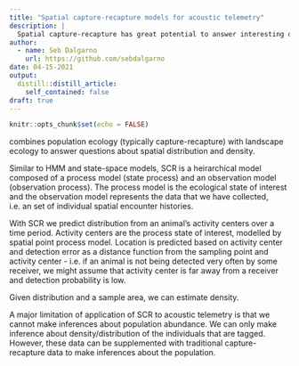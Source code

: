 ```yaml
---
title: "Spatial capture-recapture models for acoustic telemetry"
description: |
  Spatial capture-recapture has great potential to answer interesting questions related to population and landscape ecology.  
author:
  - name: Seb Dalgarno
    url: https://github.com/sebdalgarno
date: 04-15-2021
output:
  distill::distill_article:
    self_contained: false
draft: true
---
```



```r
knitr::opts_chunk$set(echo = FALSE)
```

combines population ecology (typically capture-recapture) with landscape ecology to answer questions about spatial distribution and density. 

Similar to HMM and state-space models, SCR is a heirarchical model composed of a process model (state process) and an observation model (observation process). The process model is the ecological state of interest and the observation model represents the data that we have collected, i.e. an set of individual spatial encounter histories.

With SCR we predict distribution from an animal's activity centers over a time period. Activity centers are the process state of interest, modelled by spatial point process model. Location is predicted based on activity center and detection error as a distance function from the sampling point and activity center - i.e. if an animal is not being detected very often by some receiver, we might assume that activity center is far away from a receiver and detection probability is low. 

Given distribution and a sample area, we can estimate density. 

A major limitation of application of SCR to acoustic telemetry is that we cannot make inferences about population abundance. We can only make inference about density/distribution of the individuals that are tagged. However, these data can be supplemented with traditional capture-recapture data to make inferences about the population. 






